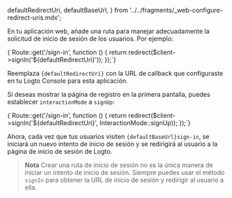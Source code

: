 
  defaultRedirectUri,
  defaultBaseUrl,
} from '../../fragments/_web-configure-redirect-uris.mdx';

En tu aplicación web, añade una ruta para manejar adecuadamente la solicitud de inicio de sesión de los usuarios. Por ejemplo:

<CodeBlock language="php">
  {`Route::get('/sign-in', function () {
  return redirect($client->signIn('${defaultRedirectUri}'));
});`}
</CodeBlock>

Reemplaza <code>{defaultRedirectUri}</code> con la URL de callback que configuraste en tu Logto Console para esta aplicación.

Si deseas mostrar la página de registro en la primera pantalla, puedes establecer `interactionMode` a `signUp`:

<CodeBlock language="php">
  {`Route::get('/sign-in', function () {
  return redirect($client->signIn('${defaultRedirectUri}', InteractionMode::signUp));
});`}
</CodeBlock>

Ahora, cada vez que tus usuarios visiten <code>{defaultBaseUrl}sign-in</code>, se iniciará un nuevo intento de inicio de sesión y se redirigirá al usuario a la página de inicio de sesión de Logto.

> **Nota**
> Crear una ruta de inicio de sesión no es la única manera de iniciar un intento de inicio de sesión. Siempre puedes usar el método `signIn` para obtener la URL de inicio de sesión y redirigir al usuario a ella.
